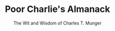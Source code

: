 ---
title: "Poor Charlie's Almanack"
subtitle: "The Wit and Wisdom of Charles T. Munger"
bookCover: "/assets/book-covers/charlies-almanack.jpeg"
slug: "charlies-almanack"
bookAuthor: "Charlie Munger"
rating: 6
done: false
tags: []
summary: false
detailedNotes: false
amazonLink: ""
amazonAffiliateLink: ""
---